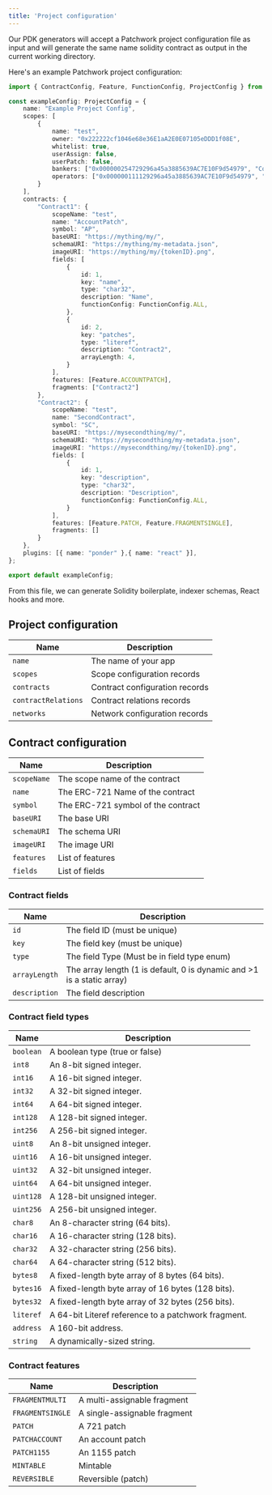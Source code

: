 ```yaml
---
title: 'Project configuration'
---
```


Our PDK generators will accept a Patchwork project configuration file as input and will generate the same name solidity contract as output in the current working directory.

Here's an example Patchwork project configuration:
```typescript title="patchwork.config.ts
import { ContractConfig, Feature, FunctionConfig, ProjectConfig } from "@patchworkdev/common/types";

const exampleConfig: ProjectConfig = {
    name: "Example Project Config",
    scopes: [
        {
            name: "test",
            owner: "0x222222cf1046e68e36E1aA2E0E07105eDDD1f08E",
            whitelist: true,
            userAssign: false,
            userPatch: false,
            bankers: ["0x000000254729296a45a3885639AC7E10F9d54979", "Contract1"],
            operators: ["0x000000111129296a45a3885639AC7E10F9d54979", "Contract1"],
        }
    ],
    contracts: {
        "Contract1": {
            scopeName: "test",
            name: "AccountPatch",
            symbol: "AP",
            baseURI: "https://mything/my/",
            schemaURI: "https://mything/my-metadata.json",
            imageURI: "https://mything/my/{tokenID}.png",
            fields: [
                {
                    id: 1,
                    key: "name",
                    type: "char32",
                    description: "Name",
                    functionConfig: FunctionConfig.ALL,
                },
                {
                    id: 2,
                    key: "patches",
                    type: "literef",
                    description: "Contract2",
                    arrayLength: 4,
                }
            ],
            features: [Feature.ACCOUNTPATCH],
            fragments: ["Contract2"]
        },
        "Contract2": {
            scopeName: "test",
            name: "SecondContract",
            symbol: "SC",
            baseURI: "https://mysecondthing/my/",
            schemaURI: "https://mysecondthing/my-metadata.json",
            imageURI: "https://mysecondthing/my/{tokenID}.png",
            fields: [
                {
                    id: 1,
                    key: "description",
                    type: "char32",
                    description: "Description",
                    functionConfig: FunctionConfig.ALL,
                }
            ],
            features: [Feature.PATCH, Feature.FRAGMENTSINGLE],
            fragments: []
        }
    },
    plugins: [{ name: "ponder" },{ name: "react" }],
};

export default exampleConfig;

```

From this file, we can generate Solidity boilerplate, indexer schemas, React hooks and more.

## Project configuration

| Name | Description |
| ---- | ----------- |
| `name` | The name of your app |
| `scopes` | Scope configuration records |
| `contracts` | Contract configuration records |
| `contractRelations` | Contract relations records |
| `networks` | Network configuration records |

## Contract configuration

| Name | Description |
| ---- | ----------- |
| `scopeName` | The scope name of the contract |
| `name` | The ERC-721 Name of the contract |
| `symbol` | The ERC-721 symbol of the contract |
| `baseURI` | The base URI |
| `schemaURI` | The schema URI |
| `imageURI` | The image URI |
| `features` | List of features |
| `fields` | List of fields |

### Contract fields

| Name | Description |
| ---- | ----------- |
| `id` | The field ID (must be unique) |
| `key` | The field key (must be unique) |
| `type` | The field Type (Must be in field type enum) |
| `arrayLength` | The array length (1 is default, 0 is dynamic and >1 is a static array) |
| `description` | The field description |

### Contract field types

| Name | Description |
| ---- | ----------- |
| `boolean` | A boolean type (true or false)      |
| `int8`    | An 8-bit signed integer.            |
| `int16`   | A 16-bit signed integer.            |
| `int32`   | A 32-bit signed integer.            |
| `int64`   | A 64-bit signed integer.            |
| `int128`  | A 128-bit signed integer.           |
| `int256`  | A 256-bit signed integer.           |
| `uint8`   | An 8-bit unsigned integer.          |
| `uint16`  | A 16-bit unsigned integer.          |
| `uint32`  | A 32-bit unsigned integer.          |
| `uint64`  | A 64-bit unsigned integer.          |
| `uint128` | A 128-bit unsigned integer.         |
| `uint256` | A 256-bit unsigned integer.         |
| `char8`   | An 8-character string (64 bits).    |
| `char16`  | A 16-character string (128 bits).   |
| `char32`  | A 32-character string (256 bits).   |
| `char64`  | A 64-character string (512 bits).   |
| `bytes8`  | A fixed-length byte array of 8 bytes (64 bits).                         |
| `bytes16` | A fixed-length byte array of 16 bytes (128 bits).                       |
| `bytes32` | A fixed-length byte array of 32 bytes (256 bits).
| `literef` | A 64-bit Literef reference to a patchwork fragment. |
| `address` | A 160-bit address.                  |
| `string`  | A dynamically-sized string.         |


### Contract features

| Name | Description |
| ---- | ----------- |
| `FRAGMENTMULTI` | A multi-assignable fragment |
| `FRAGMENTSINGLE`| A single-assignable fragment|
| `PATCH`         | A 721 patch         |
| `PATCHACCOUNT`  | An account patch  |
| `PATCH1155`     | An 1155 patch     |
| `MINTABLE`      | Mintable      |
| `REVERSIBLE`    | Reversible (patch)    |
